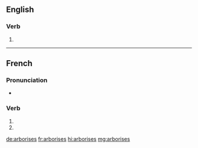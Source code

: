{{also|arborisés}}
==English==

===Verb===
{{head|en|verb form}}

# {{en-third-person singular of|arborise}}

{{also|arborisés}}

----

==French==

===Pronunciation===
* {{homophones|arborise|arborisent|lang=fr}}

===Verb===
{{fr-verb-form}}

# {{conjugation of|arboriser||2|s|pres|ind|lang=fr}}
# {{conjugation of|arboriser||2|s|pres|sub|lang=fr}}

[[de:arborises]]
[[fr:arborises]]
[[hi:arborises]]
[[mg:arborises]]